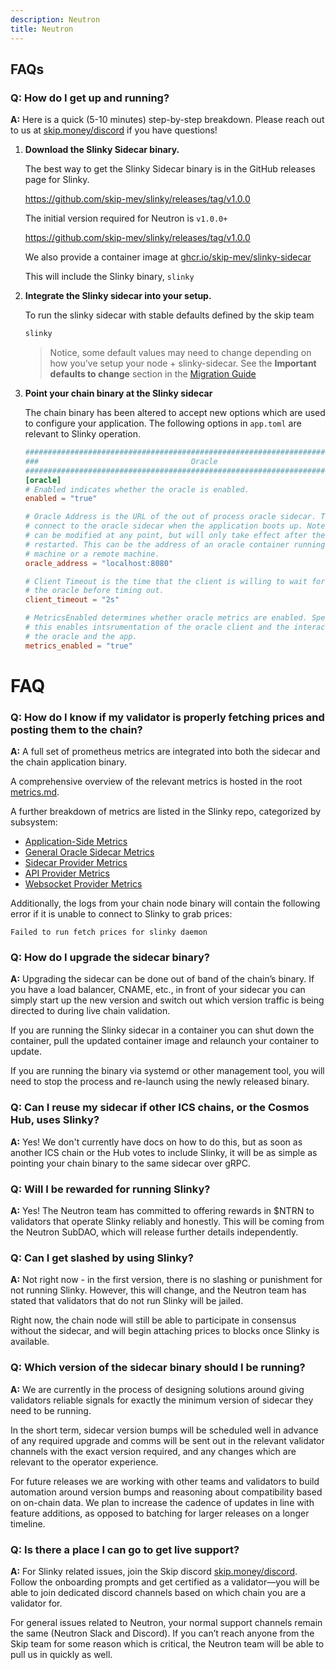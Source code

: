 ```yaml
---
description: Neutron
title: Neutron
---
```


## FAQs

### **Q: How do I get up and running?**

**A:** Here is a quick (5-10 minutes) step-by-step breakdown. Please reach out to us at [skip.money/discord](http://skip.money/discord) if you have questions!

1. **Download the Slinky Sidecar binary.**

   The best way to get the Slinky Sidecar binary is in the GitHub releases page for Slinky.

   https://github.com/skip-mev/slinky/releases/tag/v1.0.0

   The initial version required for Neutron is `v1.0.0+`

   https://github.com/skip-mev/slinky/releases/tag/v1.0.0

   We also provide a container image at [ghcr.io/skip-mev/slinky-sidecar](https://github.com/skip-mev/slinky/pkgs/container/slinky-sidecar/226136960?tag=v1)

   This will include the Slinky binary, `slinky`

2. **Integrate the Slinky sidecar into your setup.**

   To run the slinky sidecar with stable defaults defined by the skip team

   ```bash
   slinky
   ```

   > Notice, some default values may need to change depending on how you've setup your node + slinky-sidecar. See the **Important defaults to change** section in the [Migration Guide](../validator/5-migration-guide.md#important-defaults-to-change)

3. **Point your chain binary at the Slinky sidecar**

   The chain binary has been altered to accept new options which are used to configure your application. The following options in `app.toml` are relevant to Slinky operation.

   ```toml
   ###############################################################################
   ###                                  Oracle                                 ###
   ###############################################################################
   [oracle]
   # Enabled indicates whether the oracle is enabled.
   enabled = "true"

   # Oracle Address is the URL of the out of process oracle sidecar. This is used to
   # connect to the oracle sidecar when the application boots up. Note that the address
   # can be modified at any point, but will only take effect after the application is
   # restarted. This can be the address of an oracle container running on the same
   # machine or a remote machine.
   oracle_address = "localhost:8080"

   # Client Timeout is the time that the client is willing to wait for responses from
   # the oracle before timing out.
   client_timeout = "2s"

   # MetricsEnabled determines whether oracle metrics are enabled. Specifically
   # this enables intsrumentation of the oracle client and the interaction between
   # the oracle and the app.
   metrics_enabled = "true"
   ```

# FAQ

### **Q: How do I know if my validator is properly fetching prices and posting them to the chain?**

**A:** A full set of prometheus metrics are integrated into both the sidecar and the chain application binary.

A comprehensive overview of the relevant metrics is hosted in the root [metrics.md](https://github.com/skip-mev/slinky/blob/262fddc8ff1335c87886cf7aacce2efea8164246/metrics.md).

A further breakdown of metrics are listed in the Slinky repo, categorized by subsystem:

- [Application-Side Metrics](https://github.com/skip-mev/slinky/blob/a6577aa779f1f98c47ec95d626e4af70949af7b1/service/metrics/README.md)
- [General Oracle Sidecar Metrics](https://github.com/skip-mev/slinky/blob/a6577aa779f1f98c47ec95d626e4af70949af7b1/oracle/metrics/README.md)
- [Sidecar Provider Metrics](https://github.com/skip-mev/slinky/blob/a6577aa779f1f98c47ec95d626e4af70949af7b1/providers/base/metrics/README.md)
- [API Provider Metrics](https://github.com/skip-mev/slinky/blob/a6577aa779f1f98c47ec95d626e4af70949af7b1/providers/base/api/metrics/README.md)
- [Websocket Provider Metrics](https://github.com/skip-mev/slinky/blob/a6577aa779f1f98c47ec95d626e4af70949af7b1/providers/base/websocket/metrics/README.md)

Additionally, the logs from your chain node binary will contain the following error if it is unable to connect to Slinky to grab prices:

`Failed to run fetch prices for slinky daemon`

### **Q: How do I upgrade the sidecar binary?**

**A:** Upgrading the sidecar can be done out of band of the chain’s binary. If you have a load balancer, CNAME, etc., in front of your sidecar you can simply start up the new version and switch out which version traffic is being directed to during live chain validation.

If you are running the Slinky sidecar in a container you can shut down the container, pull the updated container image and relaunch your container to update.

If you are running the binary via systemd or other management tool, you will need to stop the process and re-launch using the newly released binary.

### **Q: Can I reuse my sidecar if other ICS chains, or the Cosmos Hub, uses Slinky?**

**A:** Yes! We don't currently have docs on how to do this, but as soon as another ICS chain or the Hub votes to include Slinky, it will be as simple as pointing your chain binary to the same sidecar over gRPC.

### **Q: Will I be rewarded for running Slinky?**

**A:** Yes! The Neutron team has committed to offering rewards in $NTRN to validators that operate Slinky reliably and honestly. This will be coming from the Neutron SubDAO, which will release further details independently.

### **Q: Can I get slashed by using Slinky?**

**A:** Not right now - in the first version, there is no slashing or punishment for not running Slinky. However, this will change, and the Neutron team has stated that validators that do not run Slinky will be jailed.

Right now, the chain node will still be able to participate in consensus without the sidecar, and will begin attaching prices to blocks once Slinky is available.

### **Q: Which version of the sidecar binary should I be running?**

**A:** We are currently in the process of designing solutions around giving validators reliable signals for exactly the minimum version of sidecar they need to be running.

In the short term, sidecar version bumps will be scheduled well in advance of any required upgrade and comms will be sent out in the relevant validator channels with the exact version required, and any changes which are relevant to the operator experience.

For future releases we are working with other teams and validators to build automation around version bumps and reasoning about compatibility based on on-chain data. We plan to increase the cadence of updates in line with feature additions, as opposed to batching for larger releases on a longer timeline.

### **Q: Is there a place I can go to get live support?**

**A:** For Slinky related issues, join the Skip discord [skip.money/discord](http://skip.money/discord). Follow the onboarding prompts and get certified as a validator—you will be able to join dedicated discord channels based on which chain you are a validator for.

For general issues related to Neutron, your normal support channels remain the same (Neutron Slack and Discord). If you can’t reach anyone from the Skip team for some reason which is critical, the Neutron team will be able to pull us in quickly as well.
